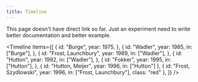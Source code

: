 ```yaml
---
title: Timeline
---
```


This page doesn't have direct link so far.
Just an experiment need to write better documentation and better example.


<Timeline
  items={[
    {
      id: "Burge",
      year: 1975,
    },
    {
      id: "Wadler",
      year: 1985,
      in: ["Burge"],
    },
    {
      id: "Frost, Launchbury",
      year: 1989,
      in: ["Wadler"],
    },
    {
      id: "Hutton",
      year: 1992,
      in: ["Wadler"],
    },
    {
      id: "Fokker",
      year: 1995,
      in: ["Hutton"],
    },
    {
      id: "Hutton, Meijer",
      year: 1996,
      in: ["Hutton"]
    },
    {
      id: "Frost, Szydlowski",
      year: 1996,
      in: ["Frost, Launchbury"],
      class: "red"
    },
  ]}
/>
